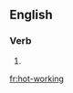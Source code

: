 ==English==

===Verb===
{{head|en|present participle}}

# {{present participle of|hot-work|lang=en}}

[[fr:hot-working]]